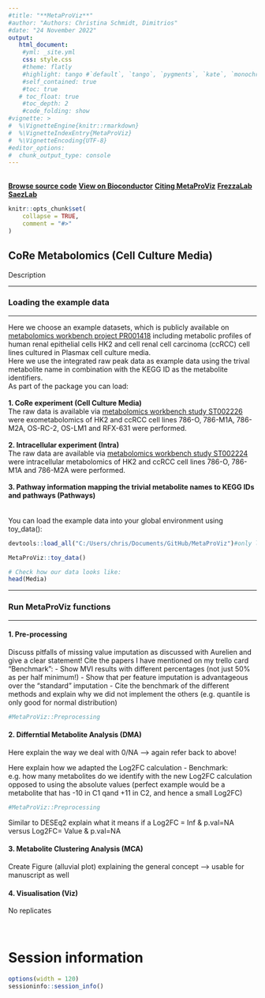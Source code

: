 ```yaml
---
#title: "**MetaProViz**"
#author: "Authors: Christina Schmidt, Dimitrios"
#date: "24 November 2022"
output:
   html_document:
    #yml: _site.yml
    css: style.css
    #theme: flatly
    #highlight: tango #`default`, `tango`, `pygments`, `kate`, `monochrome`, `espresso`, `zenburn`, `haddock`, `breezedark`, `textmate`, `arrow`, or `rstudio`
    #self_contained: true
    #toc: true
   # toc_float: true
    #toc_depth: 2
    #code_folding: show
#vignette: >
#  %\VignetteEngine{knitr::rmarkdown}
#  %\VignetteIndexEntry{MetaProViz}
#  %\VignetteEncoding{UTF-8}
#editor_options: 
#  chunk_output_type: console
---
```

\
<a href="#" class="btn btn-link">[**Browse source code**](https://github.com/ChristinaSchmidt1)</a>
<a href="#" class="btn btn-link">[**View on Bioconductor**](https://github.com/ChristinaSchmidt1)</a>
<a href="#" class="btn btn-link">[**Citing MetaProViz**](https://github.com/ChristinaSchmidt1)</a>
<a href="#" class="btn btn-link">[**FrezzaLab**](https://twitter.com/FrezzaLab)</a>
<a href="#" class="btn btn-link">[**SaezLab**](https://twitter.com/saezlab)</a>


```r
knitr::opts_chunk$set(
    collapse = TRUE,
    comment = "#>"
)
```

<div class="progress progress-striped active">
  <div class="progress-bar progress-bar-success" style="width: 100%"></div>
</div>

## CoRe Metabolomics (Cell Culture Media)
Description

***
### Loading the example data
***
Here we choose an example datasets, which is publicly available on [metabolomics workbench project PR001418](https://www.metabolomicsworkbench.org/data/DRCCMetadata.php?Mode=Project&ProjectID=PR001418) including metabolic profiles of human renal epithelial cells HK2 and cell renal cell carcinoma (ccRCC) cell lines cultured in Plasmax cell culture media.\
Here we use the integrated raw peak data as example data using the trival metabolite name in combination with the KEGG ID as the metabolite identifiers.\
As part of the package you can load:\
\
**1. CoRe experiment (Cell Culture Media)** \
The raw data is available via [metabolomics workbench study ST002226](https://www.metabolomicsworkbench.org/data/DRCCMetadata.php?Mode=Study&StudyID=ST002226&StudyType=MS&ResultType=1) were exometabolomics of HK2 and ccRCC cell lines 786-O, 786-M1A, 786-M2A, OS-RC-2, OS-LM1 and RFX-631 were performed.\
\
**2. Intracellular experiment (Intra)** \
The raw data are available via [metabolomics workbench study ST002224](https://www.metabolomicsworkbench.org/data/DRCCMetadata.php?Mode=Study&StudyID=ST002224&StudyType=MS&ResultType=1) were intracellular metabolomics of HK2 and ccRCC cell lines 786-O, 786-M1A and 786-M2A were performed.\
\
**3. Pathway information mapping the trivial metabolite names to KEGG IDs and pathways (Pathways)** \
\
\
You can load the example data into your global environment using toy_data():
```r
devtools::load_all("C:/Users/chris/Documents/GitHub/MetaProViz")#only loaded until package is online

MetaProViz::toy_data()

# Check how our data looks like:
head(Media)
```

***
### Run MetaProViz functions
***
#### 1. Pre-processing
Discuss pitfalls of missing value imputation as discussed with Aurelien and give a clear statement! Cite the papers I have mentioned on my trello card
"Benchmark": 
- Show MVI results with different percentages (not just 50% as per half minimum!)
- Show that per feature imputation is advantageous over the "standard" imputation
- Cite the benchmark of the different methods and explain why we did not implement the others (e.g. quantile is only good for normal distribution)

```r


#MetaProViz::Preprocessing


```

#### 2. Differntial Metabolite Analysis (DMA)
Here explain the way we deal with 0/NA --> again refer back to above!

Here explain how we adapted the Log2FC calculation
- Benchmark: e.g. how many metabolites do we identify with the new Log2FC calculation opposed to using the absolute values (perfect example would be a metabolite that has -10 in C1 qand +11 in C2, and hence a small Log2FC)

```r

#MetaProViz::Preprocessing


```
Similar to DESEq2 explain what it means if a Log2FC = Inf & p.val=NA versus Log2FC= Value & p.val=NA




#### 3. Metabolite Clustering Analysis (MCA)

Create Figure (alluvial plot) explaining the general concept --> usable for manuscript as well

#### 4. Visualisation (Viz)
No replicates


\
<div class="progress progress-striped active">
  <div class="progress-bar progress-bar-success" style="width: 100%"></div>
</div>

# Session information
```r
options(width = 120)
sessioninfo::session_info()
```
